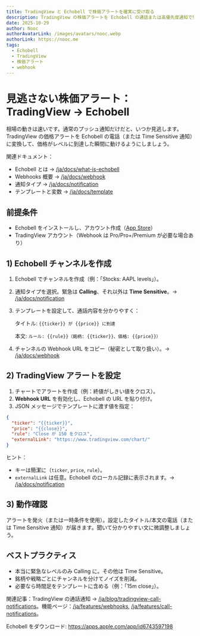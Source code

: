 ```yaml
---
title: TradingView と Echobell で株価アラートを確実に受け取る
description: TradingView の株価アラートを Echobell の通話または高優先度通知で受け取る方法。Webhook で簡単に連携できます。
date: 2025-10-29
author: Nooc
authorAvatarLink: /images/avatars/nooc.webp
authorLink: https://nooc.me
tags:
  - Echobell
  - TradingView
  - 株価アラート
  - webhook
---
```


# 見逃さない株価アラート：TradingView → Echobell

相場の動きは速いです。通常のプッシュ通知だけだと、いつか見逃します。TradingView の価格アラートを Echobell の電話（または Time Sensitive 通知）に変換して、価格がレベルに到達した瞬間に動けるようにしましょう。

関連ドキュメント：

- Echobell とは → [/ja/docs/what-is-echobell](/ja/docs/what-is-echobell)
- Webhooks 概要 → [/ja/docs/webhook](/ja/docs/webhook)
- 通知タイプ → [/ja/docs/notification](/ja/docs/notification)
- テンプレートと変数 → [/ja/docs/template](/ja/docs/template)

## 前提条件

- Echobell をインストールし、アカウント作成（[App Store](https://apps.apple.com/app/id6743597198)）
- TradingView アカウント（Webhook は Pro/Pro+/Premium が必要な場合あり）

## 1) Echobell チャンネルを作成

1. Echobell でチャンネルを作成（例：「Stocks: AAPL levels」）。
2. 通知タイプを選択。緊急は **Calling**、それ以外は **Time Sensitive**。→ [/ja/docs/notification](/ja/docs/notification)
3. テンプレートを設定して、通話内容を分かりやすく：

   タイトル: `{{ticker}} が {{price}} に到達`

   本文: `ルール: {{rule}}（銘柄: {{ticker}}、価格: {{price}}）`

4. チャンネルの Webhook URL をコピー（秘密として取り扱い）。→ [/ja/docs/webhook](/ja/docs/webhook)

## 2) TradingView アラートを設定

1. チャートでアラートを作成（例：終値がしきい値をクロス）。
2. **Webhook URL** を有効化し、Echobell の URL を貼り付け。
3. JSON メッセージでテンプレートに渡す値を指定：

```json
{
  "ticker": "{{ticker}}",
  "price": "{{close}}",
  "rule": "Close が 150 をクロス",
  "externalLink": "https://www.tradingview.com/chart/"
}
```

ヒント：

- キーは簡潔に（`ticker`, `price`, `rule`）。
- `externalLink` は任意。Echobell のローカル記録に表示されます。→ [/ja/docs/notification](/ja/docs/notification)

## 3) 動作確認

アラートを発火（または一時条件を使用）。設定したタイトル/本文の電話（または Time Sensitive 通知）が届きます。聞いて分かりやすい文に微調整しましょう。

## ベストプラクティス

- 本当に緊急なレベルのみ Calling に。その他は Time Sensitive。
- 銘柄や戦略ごとにチャンネルを分けてノイズを削減。
- 必要なら時間足をテンプレートに含める（例：「15m close」）。

関連記事：TradingView の通話通知 → [/ja/blog/tradingview-call-notifications](/ja/blog/tradingview-call-notifications)。機能ページ：[/ja/features/webhooks](/ja/features/webhooks), [/ja/features/call-notifications](/ja/features/call-notifications)。

Echobell をダウンロード: https://apps.apple.com/app/id6743597198

